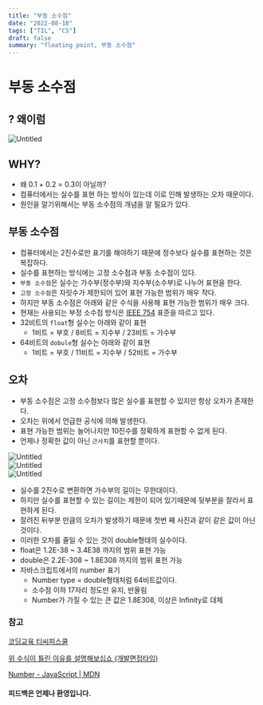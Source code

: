 ```yaml
---
title: "부동 소수점"
date: "2022-08-18"
tags: ["TIL", "CS"]
draft: false
summary: "floating point, 부동 소수점"
---
```

# 부동 소수점
## ? 왜이럼

![Untitled](/assets/posts/til/CS/부동-소수점/image_1.png)

## WHY?

- 왜 0.1 + 0.2 = 0.3이 아닐까?
- 컴퓨터에서는 실수를 표현 하는 방식이 있는데 이로 인해 발생하는 오차 때문이다.
- 원인을 알기위해서는 부동 소수점의 개념을 알 필요가 있다.

## 부동 소수점

- 컴퓨터에서는 2진수로만 표기를 해야하기 때문에 정수보다 실수를 표현하는 것은 복잡하다.
- 실수를 표현하는 방식에는 고정 소수점과 부동 소수점이 있다.
- `부동 소수점`은 실수는 가수부(정수부)와 지수부(소수부)로 나누어 표현을 한다.
- `고정 소수점`은 자릿수가 제한되어 있어 표현 가능한 범위가 매우 작다.
- 하지만 부동 소수점은 아래와 같은 수식을 사용해 표현 가능한 범위가 매우 크다.
- 현재는 사용되는 부정 소수점 방식은 [IEEE 754](https://ko.wikipedia.org/wiki/IEEE_754) 표준을 따르고 있다.
- 32비트의 `float`형 실수는 아래와 같이 표현
    - 1비트 = 부호 / 8비트 =  지수부 / 23비트 = 가수부
- 64비트의 `dobule`형 실수는 아래와 같이 표현
    - 1비트 = 부호 / 11비트 = 지수부 / 52비트 = 가수부

## 오차

- 부동 소수점은 고정 소수점보다 많은 실수를 표현할 수 있지만 항상 오차가 존재한다.
- 오차는 위에서 언급한 공식에 의해 발생한다.
- 표현 가능한 범위는 늘어나지만 10진수를 정확하게 표현할 수 없게 된다.
- 언제나 정확한 값이 아닌 `근사치`를 표현할 뿐이다.

![Untitled](/assets/posts/til/CS/부동-소수점/image_2.png)
\
![Untitled](/assets/posts/til/CS/부동-소수점/image_3.png)
\
![Untitled](/assets/posts/til/CS/부동-소수점/image_4.png)

- 실수를 2진수로 변환하면 가수부의 길이는 무한대이다. 
- 하지만 실수를 표현할 수 있는 길이는 제한이 되어 있기때문에 뒷부분을 잘라서 표현하게 된다.
- 잘려진 뒤부분 만큼의 오차가 발생하기 때문에 첫번 째 사진과 같이 같은 값이 아닌 것이다.
- 이러한 오차를 줄일 수 있는 것이 double형태의 실수이다.
- float은 1.2E-38 ~ 3.4E38 까지의 범위 표현 가능
- double은 2.2E-308 ~ 1.8E308 까지의 범위 표헌 가능
- 자바스크립트에서의 number 표기
    - Number type = double형태처럼 64비트값이다.
    - 소수점 이하 17자리 정도만 유지, 반올림
    - Number가 가질 수 있는 큰 값은 1.8E308, 이상은 Infinity로 대체

### 참고

[코딩교육 티씨피스쿨](http://tcpschool.com/java/java_datatype_floatingPointNumber)

[위 수식이 틀린 이유를 설명해보십쇼 (개발면접타임)](https://www.youtube.com/watch?v=-GsrYvZoAdA)

[Number - JavaScript | MDN](https://developer.mozilla.org/ko/docs/Web/JavaScript/Reference/Global_Objects/Number)


#### 피드백은 언제나 환영입니다.